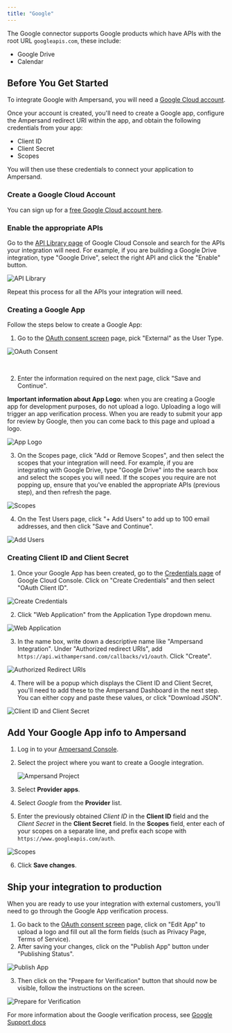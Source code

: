 ```yaml
---
title: "Google"
---
```

The Google connector supports Google products which have APIs with the root URL `googleapis.com`, these include:

- Google Drive
- Calendar

## Before You Get Started

To integrate Google with Ampersand, you will need a [Google Cloud account](https://cloud.google.com/).

Once your account is created, you'll need to create a Google app, configure the Ampersand redirect URI within the app, and obtain the following credentials from your app:

- Client ID
- Client Secret
- Scopes

You will then use these credentials to connect your application to Ampersand.

### Create a Google Cloud Account

You can sign up for a [free Google Cloud account here](https://cloud.google.com/free).

### Enable the appropriate APIs

Go to the [API Library page](https://console.cloud.google.com/apis/library) of Google Cloud Console and search for the APIs your integration will need. For example, if you are building a Google Drive integration, type "Google Drive", select the right API and click the "Enable" button.

![API Library](https://files.readme.io/2a15717-Screenshot_2024-07-19_at_10.47.22_AM.png)

Repeat this process for all the APIs your integration will need.

### Creating a Google App

Follow the steps below to create a Google App:

1. Go to the [OAuth consent screen](https://console.cloud.google.com/apis/credentials/consent) page, pick "External" as the User Type.

![OAuth Consent](https://files.readme.io/1537ae6-Screenshot_2024-07-19_at_10.40.32_AM.png)

<br />

2. Enter the information required on the next page, click "Save and Continue".

**Important information about App Logo**: when you are creating a Google app for development purposes, do not upload a logo. Uploading a logo will trigger an app verification process. When you are ready to submit your app for review by Google, then you can come back to this page and upload a logo.

![App Logo](https://files.readme.io/5600533-Screenshot_2024-07-19_at_10.56.54_AM.png)

3. On the Scopes page, click "Add or Remove Scopes", and then select the scopes that your integration will need. For example, if you are integrating with Google Drive, type "Google Drive" into the search box and select the scopes you will need. If the scopes you require are not popping up, ensure that you've enabled the appropriate APIs (previous step), and then refresh the page.

![Scopes](https://files.readme.io/d542878-Screenshot_2024-07-19_at_1.45.02_PM.png)

4. On the Test Users page, click "+ Add Users" to add up to 100 email addresses, and then click "Save and Continue".

![Add Users](https://files.readme.io/b3953c3-Screenshot_2024-07-19_at_1.46.54_PM.png)

### Creating Client ID and Client Secret

1. Once your Google App has been created, go to the [Credentials page](https://console.cloud.google.com/apis/credentials) of Google Cloud Console. Click on "Create Credentials" and then select "OAuth Client ID".

![Create Credentials](https://files.readme.io/2a3a0ed-Screenshot_2024-07-19_at_11.07.26_AM.png)

2. Click "Web Application" from the Application Type dropdown menu.

![Web Application](https://files.readme.io/4071e04-Screenshot_2024-07-19_at_11.08.21_AM.png)

3. In the name box, write down a descriptive name like "Ampersand Integration". Under "Authorized redirect URIs", add `https://api.withampersand.com/callbacks/v1/oauth`. Click "Create".

![Authorized Redirect URIs](https://files.readme.io/897fe36-fixed.png)

4. There will be a popup which displays the Client ID and Client Secret, you'll need to add these to the Ampersand Dashboard in the next step. You can either copy and paste these values, or click "Download JSON".

![Client ID and Client Secret](https://files.readme.io/d0de0fe-GoogleOAuthClient.png)

## Add Your Google App info to Ampersand

1. Log in to your [Ampersand Console](https://console.withampersand.com).

2. Select the project where you want to create a Google integration.

   ![Ampersand Project](https://files.readme.io/dd47b7a-Ampersand.png)

3. Select **Provider apps**.

4. Select _Google_ from the **Provider** list.

5. Enter the previously obtained _Client ID_ in the **Client ID** field and the _Client Secret_ in the **Client Secret** field. In the **Scopes** field, enter each of your scopes on a separate line, and prefix each scope with `https://www.googleapis.com/auth`.

![Scopes](https://files.readme.io/6b33461-Screenshot_2024-07-19_at_1.10.08_PM.png)

6. Click **Save changes**.

## Ship your integration to production

When you are ready to use your integration with external customers, you'll need to go through the Google App verification process.

1. Go back to the [OAuth consent screen](https://console.cloud.google.com/apis/credentials/consent) page, click on "Edit App" to upload a logo and fill out all the form fields (such as Privacy Page, Terms of Service).
2. After saving your changes, click on the "Publish App" button under "Publishing Status".

![Publish App](https://files.readme.io/ee95f57-Screenshot_2024-07-19_at_11.42.12_AM.png)

3. Then click on the "Prepare for Verification" button that should now be visible, follow the instructions on the screen.

![Prepare for Verification](https://files.readme.io/7fb1236-Screenshot_2024-07-19_at_11.46.20_AM.png)

For more information about the Google verification process, see [Google Support docs](https://support.google.com/cloud/answer/13463073?sjid=12970809243513943038-NC)
